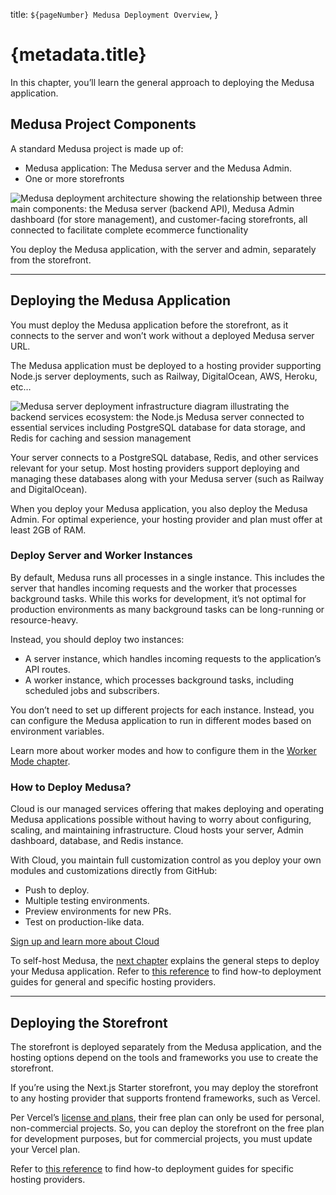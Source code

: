   title: `${pageNumber} Medusa Deployment Overview`,
}

# {metadata.title}

In this chapter, you’ll learn the general approach to deploying the Medusa application.

## Medusa Project Components

A standard Medusa project is made up of:

- Medusa application: The Medusa server and the Medusa Admin.
- One or more storefronts

![Medusa deployment architecture showing the relationship between three main components: the Medusa server (backend API), Medusa Admin dashboard (for store management), and customer-facing storefronts, all connected to facilitate complete ecommerce functionality](https://res.cloudinary.com/dza7lstvk/image/upload/v1708600807/Medusa%20Book/deployment-options_ceuuvo.jpg)

You deploy the Medusa application, with the server and admin, separately from the storefront.

---

## Deploying the Medusa Application

You must deploy the Medusa application before the storefront, as it connects to the server and won’t work without a deployed Medusa server URL.

The Medusa application must be deployed to a hosting provider supporting Node.js server deployments, such as Railway, DigitalOcean, AWS, Heroku, etc…

![Medusa server deployment infrastructure diagram illustrating the backend services ecosystem: the Node.js Medusa server connected to essential services including PostgreSQL database for data storage, and Redis for caching and session management](https://res.cloudinary.com/dza7lstvk/image/upload/v1708600972/Medusa%20Book/backend_deployment_pgexo3.jpg)

Your server connects to a PostgreSQL database, Redis, and other services relevant for your setup. Most hosting providers support deploying and managing these databases along with your Medusa server (such as Railway and DigitalOcean).

When you deploy your Medusa application, you also deploy the Medusa Admin. For optimal experience, your hosting provider and plan must offer at least 2GB of RAM.

### Deploy Server and Worker Instances

By default, Medusa runs all processes in a single instance. This includes the server that handles incoming requests and the worker that processes background tasks. While this works for development, it’s not optimal for production environments as many background tasks can be long-running or resource-heavy.

Instead, you should deploy two instances:

- A server instance, which handles incoming requests to the application’s API routes.
- A worker instance, which processes background tasks, including scheduled jobs and subscribers.

You don’t need to set up different projects for each instance. Instead, you can configure the Medusa application to run in different modes based on environment variables.

Learn more about worker modes and how to configure them in the [Worker Mode chapter](../production/worker-mode/page.mdx).

### How to Deploy Medusa?

Cloud is our managed services offering that makes deploying and operating Medusa applications possible without having to worry about configuring, scaling, and maintaining infrastructure. Cloud hosts your server, Admin dashboard, database, and Redis instance.

With Cloud, you maintain full customization control as you deploy your own modules and customizations directly from GitHub:

- Push to deploy.
- Multiple testing environments.
- Preview environments for new PRs.
- Test on production-like data.

[Sign up and learn more about Cloud](!cloud!)

To self-host Medusa, the [next chapter](./general/page.mdx) explains the general steps to deploy your Medusa application. Refer to [this reference](!resources!/deployment) to find how-to deployment guides for general and specific hosting providers.

---

## Deploying the Storefront

The storefront is deployed separately from the Medusa application, and the hosting options depend on the tools and frameworks you use to create the storefront.

If you’re using the Next.js Starter storefront, you may deploy the storefront to any hosting provider that supports frontend frameworks, such as Vercel.

<Note title="Important">

Per Vercel’s [license and plans](https://vercel.com/pricing), their free plan can only be used for personal, non-commercial projects. So, you can deploy the storefront on the free plan for development purposes, but for commercial projects, you must update your Vercel plan.

</Note>

Refer to [this reference](!resources!/deployment) to find how-to deployment guides for specific hosting providers.
